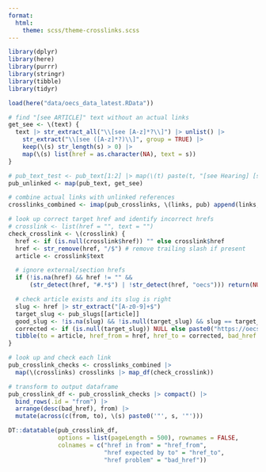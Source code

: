 ```yaml
---
format:
  html:
    theme: scss/theme-crosslinks.scss
---
```


```r
library(dplyr)
library(here)
library(purrr)
library(stringr)
library(tibble)
library(tidyr)

load(here("data/oecs_data_latest.RData"))
```

```r
# find "[see ARTICLE]" text without an actual links
get_see <- \(text) {
  text |> str_extract_all("\\[see [A-z]*?\\]") |> unlist() |>
    str_extract("\\[see ([A-z]*?)\\]", group = TRUE) |>
    keep(\(s) str_length(s) > 0) |>
    map(\(s) list(href = as.character(NA), text = s))
}

# pub_text_test <- pub_text[1:2] |> map(\(t) paste(t, "[see Hearing] [see Affordances]"))
pub_unlinked <- map(pub_text, get_see)

# combine actual links with unlinked references
crosslinks_combined <- imap(pub_crosslinks, \(links, pub) append(links, pub_unlinked[[pub]]))

# look up correct target href and identify incorrect hrefs
# crosslink <- list(href = "", text = "")
check_crosslink <- \(crosslink) {
  href <- if (is.null(crosslink$href)) "" else crosslink$href
  href <- str_remove(href, "/$") # remove trailing slash if present
  article <- crosslink$text

  # ignore external/section hrefs
  if (!is.na(href) && href != "" &&
      (str_detect(href, "#.*$") | !str_detect(href, "oecs"))) return(NULL)

  # check article exists and its slug is right
  slug <- href |> str_extract("[A-z0-9]+$")
  target_slug <- pub_slugs[[article]]
  good_slug <- !is.na(slug) && !is.null(target_slug) && slug == target_slug
  corrected <- if (is.null(target_slug)) NULL else paste0("https://oecs.mit.edu/pub/", target_slug)
  tibble(to = article, href_from = href, href_to = corrected, bad_href = !good_slug)
}

# look up and check each link
pub_crosslink_checks <- crosslinks_combined |>
  map(\(crosslinks) crosslinks |> map_df(check_crosslink))

# transform to output dataframe
pub_crosslink_df <- pub_crosslink_checks |> compact() |>
  bind_rows(.id = "from") |>
  arrange(desc(bad_href), from) |>
  mutate(across(c(from, to), \(s) paste0('"', s, '"')))
```

```r
DT::datatable(pub_crosslink_df,
              options = list(pageLength = 500), rownames = FALSE,
              colnames = c("href in from" = "href_from",
                           "href expected by to" = "href_to",
                           "href problem" = "bad_href"))
```
